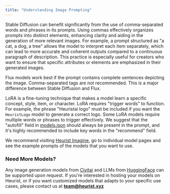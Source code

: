 ```yaml
---
title: "Understanding Image Prompting"
---
```


Stable Diffusion can benefit significantly from the use of comma-separated words and phrases in its prompts. Using commas effectively organizes prompts into distinct elements, enhancing clarity and aiding in the generation of more relevant images. For example, a prompt structured as "a cat, a dog, a tree" allows the model to interpret each item separately, which can lead to more accurate and coherent outputs compared to a continuous paragraph of description. This practice is especially useful for creators who want to ensure that specific attributes or elements are emphasized in their generated images. 

Flux models work best if the prompt contains complete sentences depicting the image. Comma-separated tags are not recommended. This is a major difference between Stable Diffusion and Flux.

LoRA is a fine-tuning technique that makes a model learn a specific concept, style, item, or character. LoRA requires "trigger words" to function. For example, the phrase "Heuristai logo" must be included if you want the `HeuristLogo` model to generate a correct logo. Some LoRA models require multiple words or phrases to trigger effectively. We suggest that the "autofill" field in [models.json](https://github.com/heurist-network/heurist-models/blob/main/models.json) should always be present in the prompt, and it's highly recommended to include key words in the "recommend" field.

We recommend visiting [Heurist Imagine](https://imagine.heurist.ai), go to individual model pages and see the example prompts of the models that you want to use.

### Need More Models?

Any image generation models from [Civitai](https://civitai.com/) and LLMs from [HuggingFace](https://huggingface.co/) can be supported upon request. If you're interested in hosting your models on Heurist, or if you want customized models that adapts to your specific use cases, please contact us at **team@heurist.xyz**